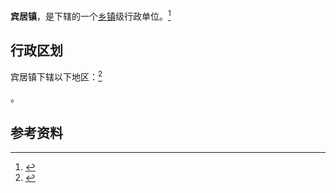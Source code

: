 {{中国乡级行政区|53/29/24/102/000}}

'''宾居镇'''，是{{PRC admin/fullname|53/29/24/102/000|3}}下辖的一个[[乡镇|乡镇]]级行政单位。<ref>{{PRC admin/ref sgc|{{PRC admin/parent|53/29/24/102/000}}}}</ref>

== 行政区划 ==

宾居镇下辖以下地区：<ref>{{PRC admin/ref sgc|53/29/24/102/000}}</ref>

{{PRC admin/children|53/29/24/102/000}}。

== 参考资料 ==

{{reflist}}

{{行政区划小作品}}
{{PRC admin/navcat|53/29/24/102/000}}
